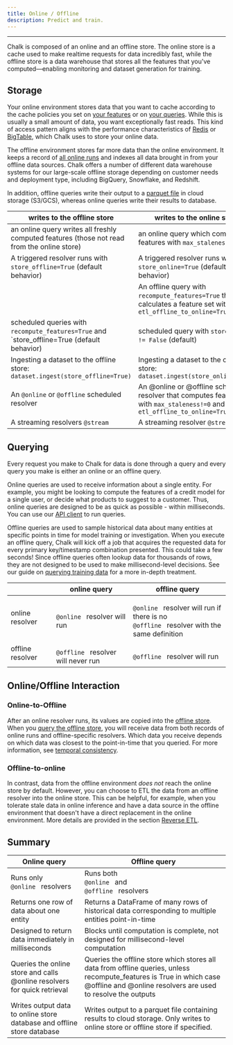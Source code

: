 ```yaml
---
title: Online / Offline
description: Predict and train.
---
```

---

Chalk is composed of an online and an offline store. The online store is a cache used to make
realtime requests for data incredibly fast, while the offline store is a data warehouse that stores
all the features that you've computed—enabling monitoring and dataset generation for training.

## Storage

Your online environment stores data that you want to cache
according to the cache policies you set on [your features](/docs/feature-caching) or
on [your queries](/docs/query-caching). While this is usually a small amount of data,
you want exceptionally fast reads.
This kind of access pattern aligns
with the performance characteristics of [Redis](https://redis.com) or [BigTable](https://cloud.google.com/bigtable),
which Chalk uses to store your online data.

The offline environment stores far more data than the online environment.
It keeps a record of [all online runs](#online-to-offline)
and indexes all data brought in from your offline data sources.
Chalk offers a number of different data warehouse systems for our large-scale
offline storage depending on customer needs and deployment type,
including BigQuery, Snowflake, and Redshift.

In addition, offline queries write their output to a [parquet file](https://parquet.apache.org/)
in cloud storage (S3/GCS), whereas online queries write their results to database.

| writes to the offline store                                            | writes to the online store                                                          |
|------------------------------------------------------------------------|-------------------------------------------------------------------------------------|
| an online query writes all freshly computed features (those not read from the online store)     | an online query which computes features with `max_staleness != 0`                      |
| A triggered resolver runs with `store_offline=True` (default behavior) | A triggered resolver runs with `store_online=True` (default behavior)               |
|                                                                        |An offline query with `recompute_features=True` that calculates a feature set with `etl_offline_to_online=True` |
| scheduled queries with `recompute_features=True` and `store_offline=True (default behavior) | scheduled query with `store_online != False` (default)         |
| Ingesting a dataset to the offline store: `dataset.ingest(store_offline=True)` | Ingesting a dataset to the online store: `dataset.ingest(store_online=True)`|
| An `@online` or `@offline` scheduled resolver                          | An @online or @offline scheduled resolver that computes features with `max_staleness!=0` and `etl_offline_to_online=True` |
| A streaming resolvers `@stream`                                        | A streaming resolver `@stream`                                                      |


## Querying

Every request you make to Chalk for data is done through a query and every query
you make is either an online or an offline query.

Online queries are used to receive information about a single entity.
For example, you might be looking to compute the features of a
credit model for a single user, or decide what products to suggest
to a customer. Thus, online queries are designed to be as quick as possible -
within milliseconds. You can use our [API client](/docs/query-basics) to run
queries.

Offline queries are used to sample historical data about many entities
at specific points in time for model training or investigation.
When you execute an offline query, Chalk will kick off a job that acquires the requested data for
every primary key/timestamp combination presented. This could take a few seconds!
Since offline queries often lookup data for thousands of
rows, they are not designed to be used to make millisecond-level decisions.
See our guide on [querying training data](/docs/training-client)
for a more in-depth treatment.

|                  | online query                                                                                                                       | offline query                                                                                                                                                                                                                                                                           |
|------------------|------------------------------------------------------------------------------------------------------------------------------------|-----------------------------------------------------------------------------------------------------------------------------------------------------------------------------------------------------------------------------------------------------------------------------------------|
| online resolver  | <code className="whitespace-nowrap before:content-none text-pink-400 after:content-none"> @online </code> resolver will run        | <code className="whitespace-nowrap before:content-none text-pink-400 after:content-none"> @online </code> resolver will run if there is no <code className="whitespace-nowrap before:content-none text-pink-400 after:content-none"> @offline </code> resolver with the same definition |
| offline resolver | <code className="whitespace-nowrap before:content-none text-pink-400 after:content-none"> @offline </code> resolver will never run | <code className="whitespace-nowrap before:content-none text-pink-400 after:content-none"> @offline </code> resolver will run                                                                                                                                                            |


## Online/Offline Interaction

### Online-to-Offline

After an online resolver runs, its values are copied into the [offline store](#storage).
When you [query the offline store](/docs/training-client),
you will receive data from both records of online runs and offline-specific resolvers.
Which data you receive depends on which data was closest to the point-in-time
that you queried.
For more information, see [temporal consistency](/docs/temporal-consistency).

### Offline-to-online

In contrast, data from the offline environment _does not_
reach the online store by default.
However, you can choose to ETL the data from an offline
resolver into the online store.
This can be helpful, for example,
when you tolerate stale data in online inference and
have a data source in the offline environment that doesn't
have a direct replacement in the online environment.
More details are provided in the section [Reverse ETL](/docs/reverse-etl).

## Summary

| Online query                                                                                                                  | Offline query                                                                                                                                                                                                                                |
|-------------------------------------------------------------------------------------------------------------------------------|----------------------------------------------------------------------------------------------------------------------------------------------------------------------------------------------------------------------------------------------|
| Runs only <code className="whitespace-nowrap before:content-none text-pink-400 after:content-none"> @online </code> resolvers | Runs both <code className="whitespace-nowrap before:content-none text-pink-400 after:content-none"> @online </code> and <code className="whitespace-nowrap before:content-none text-pink-400 after:content-none"> @offline </code> resolvers |
| Returns one row of data about one entity                                                                                      | Returns a DataFrame of many rows of historical data corresponding to multiple entities point-in-time                                                                                                                                         |
| Designed to return data immediately in milliseconds                                                                           | Blocks until computation is complete, not designed for millisecond-level computation                                                                                                                                                         |
| Queries the online store and calls @online resolvers for quick retrieval                                                      | Queries the offline store which stores all data from offline queries, unless recompute_features is True in which case @offline and @online resolvers are used to resolve the outputs
| Writes output data to online store database and offline store database                                                        | Writes output to a parquet file containing results to cloud storage. Only writes to online store or offline store if specified.
